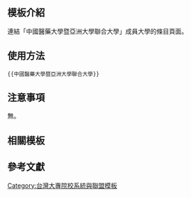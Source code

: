 <includeonly><!-- 在這裡加入模板的保護標識 --></includeonly><noinclude>{{Documentation subpage}}</noinclude>
<!-- 在本行下編輯模板說明 -->

== 模板介紹 ==
連結「中國醫藥大學暨亞洲大學聯合大學」成員大學的條目頁面。

==使用方法==
<pre>{{中國醫藥大學暨亞洲大學聯合大學}}</pre>

== 注意事項 ==
無。

== 相關模板 ==

{{台灣高等教育模板導航}}

== 參考文獻 ==

<includeonly>
<!-- 本行下加入模板的分類 -->
[[Category:台灣大專院校系統與聯盟模板]]

<!-- 本行下加入模板的跨語言鏈接 -->
</includeonly>